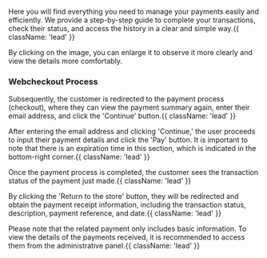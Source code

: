 

<HeroPattern/>

Here you will find everything you need to manage your payments easily and efficiently. We provide a step-by-step guide to complete your transactions, check their status, and access the history in a clear and simple way.{{ className: 'lead' }}

<Note>By clicking on the image, you can enlarge it to observe it more clearly and view the details more comfortably.</Note>

### Webcheckout Process
Subsequently, the customer is redirected to the payment process (checkout), where they can view the payment summary again, enter their email address, and click the 'Continue' button.{{ className: 'lead' }}

<CenteredContainer>
    <ImageZoom
      src="/Checkout_page_view.webp"
      alt="Checkout page view"
      className="w-full h-auto shadow rounded-md my-0 transition-transform duration-300 ease-in-out cursor-pointer hover:scale-110 focus:scale-110" 
    />
</CenteredContainer>

After entering the email address and clicking 'Continue,' the user proceeds to input their payment details and click the 'Pay' button. It is important to note that there is an expiration time in this section, which is indicated in the bottom-right corner.{{ className: 'lead' }}

<CenteredContainer>
    <ImageZoom
      src="/Checkout_page_view1.webp"
      alt="Checkout page view1"
      className="w-full h-auto shadow rounded-md my-0 transition-transform duration-300 ease-in-out cursor-pointer hover:scale-110 focus:scale-110" 
    />
</CenteredContainer>

Once the payment process is completed, the customer sees the transaction status of the payment just made.{{ className: 'lead' }}

<CenteredContainer>
    <ImageZoom
      src="/Checkout_page_view2.webp"
      alt="Checkout page view2"
      className="w-full h-auto shadow rounded-md my-0 transition-transform duration-300 ease-in-out cursor-pointer hover:scale-110 focus:scale-110" 
    />
</CenteredContainer>

By clicking the 'Return to the store' button, they will be redirected and obtain the payment receipt information, including the transaction status, description, payment reference, and date.{{ className: 'lead' }}

<CenteredContainer>
    <ImageZoom
      src="/Checkout_page_returnurl.webp"
      alt="Checkout page returnurl"
      className="w-full h-auto shadow rounded-md my-0 transition-transform duration-300 ease-in-out cursor-pointer hover:scale-110 focus:scale-110" 
    />
</CenteredContainer>

<Note>
    Please note that the related payment only includes basic information. To view the details of the payments received, it is recommended to access them from the administrative panel.{{ className: 'lead' }}
</Note>

